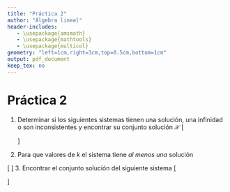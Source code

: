 ```yaml
---
title: "Práctica 2"
author: "Álgebra lineal"
header-includes:
   - \usepackage{amsmath}
   - \usepackage{mathtools}
   - \usepackage{multicol}
geometry: "left=1cm,right=3cm,top=0.5cm,bottom=1cm"   
output: pdf_document
keep_tex: no
---
```


# Práctica 2

1. Determinar si los siguientes sistemas tienen una solución, una infinidad o son inconsistentes y encontrar su conjunto solución $\mathcal{X}$
\[
\begin{matrix}
  & x    & + z & + & w & =  &  -5\\
  & x    & - z & + & w & =  & -1\\
x & +y   & +z  & + & w & =  & -3 \\
  & 2x   & +2z &  &   & =  & -2
\end{matrix}
\]

1. Para que valores de $k$ el sistema tiene _al_ _menos_ _una_ solución

\[ 
\begin{array}{rlrr}
a) & 
\begin{matrix}
      x  &  -3y & + z      &  =  &  6\\
      x  &      & - z      &  =  & -3\\
      2x & +ky  & +(3-k) z &  =  & 1 
\end{matrix},\,\, & 
b) & 
\begin{matrix}
x  &  +y  & + kz &  =  &  1\\
x  &  +ky & + z  &  =  &  1\\
kx &  +y  & + z  &  =  & -2 
\end{matrix}
\end{array}
\]
3. Encontrar el conjunto solución del siguiente sistema
\[
\begin{matrix}
-x_1  & +3x_2 & -2x_3 & + 4x_4 & =  & 0\\
2x_1  & -6x_2 &  +x_3 & -2 x_4 & =  & -3\\
x_1   & -3x_2 & +4x_3 & -8x_4  & =  & 2 
\end{matrix}
\]
